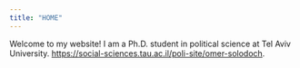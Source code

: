 ```yaml
---
title: "HOME"
---
```


Welcome to my website!
I am a Ph.D. student in political science at Tel Aviv University. <https://social-sciences.tau.ac.il/poli-site/omer-solodoch>.
